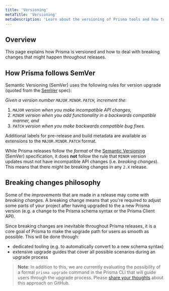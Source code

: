 ```yaml
---
title: 'Versioning'
metaTitle: 'Versioning'
metaDescription: 'Learn about the versioning of Prisma tools and how to deal with breaking changes that might happen throughout releases.'
---
```


## Overview

This page explains how Prisma is versioned and how to deal with breaking changes that might happen throughout releases.

## How Prisma follows SemVer

Semantic Versioning (SemVer) uses the following rules for version upgrade (quoted from the [SemVer](https://semver.org/) spec):

_Given a version number `MAJOR.MINOR.PATCH`, increment the:_

1. _`MAJOR` version when you make incompatible API changes,_
1. _`MINOR` version when you add functionality in a backwards compatible manner, and_
1. _`PATCH` version when you make backwards compatible bug fixes._

Additional labels for pre-release and build metadata are available as extensions to the `MAJOR.MINOR.PATCH` format.

While Prisma releases follow the _format_ of the [Semantic Versioning](https://semver.org/) (SemVer) specification, it does **not** follow the rule that `MINOR` version updates must not have incompatible API changes (i.e. _breaking changes_). This means that there _might_ be breaking changes in any `2.X` release.

## Breaking changes philosophy


Some of the _improvements_ that are made in a release may come with _breaking changes_. A breaking change means that you're required to adjust some parts of your project after having upgraded to the a new Prisma version (e.g. a change to the Prisma schema syntax or the Prisma Client API).

Since breaking changes are inevitable throughout Prisma releases, it is a core goal of Prisma to make the upgrade path for users as smooth as possible. This will be done through:

- dedicated tooling (e.g. to automatically convert to a new schema syntax)
- extensive upgrade guides that cover all possible scenarios during an upgrade process

> **Note**: In addition to this, we are currently evaluating the possibility of a formal `prisma upgrade` command in the Prisma CLI that will guide users through the upgrade process. Please [share your thoughts](https://github.com/prisma/prisma/issues/2296) about this approach on GitHub.

